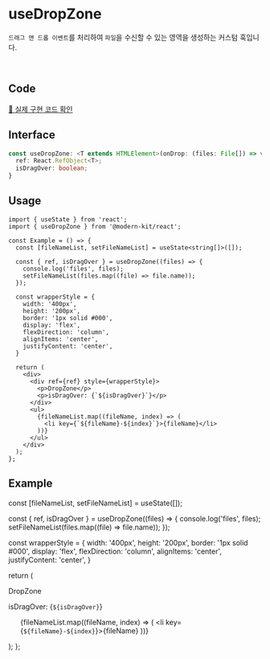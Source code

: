 
# useDropZone

`드래그 앤 드롭 이벤트`를 처리하여 `파일`을 수신할 수 있는 영역을 생성하는 커스텀 훅입니다.

<br />

## Code
[🔗 실제 구현 코드 확인](https://github.com/modern-agile-team/modern-kit/blob/main/packages/react/src/hooks/useDropZone/index.ts)

## Interface
```ts title="typescript"
const useDropZone: <T extends HTMLElement>(onDrop: (files: File[]) => void) => {
  ref: React.RefObject<T>;
  isDragOver: boolean;
}
```

## Usage
```tsx title="typescript"
import { useState } from 'react';
import { useDropZone } from '@modern-kit/react';

const Example = () => {
  const [fileNameList, setFileNameList] = useState<string[]>([]);

  const { ref, isDragOver } = useDropZone((files) => {
    console.log('files', files);
    setFileNameList(files.map((file) => file.name));
  });

  const wrapperStyle = {
    width: '400px',
    height: '200px',
    border: '1px solid #000',
    display: 'flex',
    flexDirection: 'column',
    alignItems: 'center',
    justifyContent: 'center',
  }

  return (
    <div>
      <div ref={ref} style={wrapperStyle}>
        <p>DropZone</p>
        <p>isDragOver: {`${isDragOver}`}</p>
      </div>
      <ul>
        {fileNameList.map((fileName, index) => (
          <li key={`${fileName}-${index}`}>{fileName}</li>
        ))}
      </ul>
    </div>
  );
};
```

## Example

  const [fileNameList, setFileNameList] = useState([]);

  const { ref, isDragOver } = useDropZone((files) => {
    console.log('files', files);
    setFileNameList(files.map((file) => file.name));
  });

  const wrapperStyle = {
    width: '400px',
    height: '200px',
    border: '1px solid #000',
    display: 'flex',
    flexDirection: 'column',
    alignItems: 'center',
    justifyContent: 'center',
  }

  return (
    <div>
      <div ref={ref} style={wrapperStyle}>
        <p>DropZone</p>
        <p>isDragOver: {`${isDragOver}`}</p>
      </div>
      <ul>
        {fileNameList.map((fileName, index) => (
          <li key={`${fileName}-${index}`}>{fileName}</li>
        ))}
      </ul>
    </div>
  );
};

<Example />